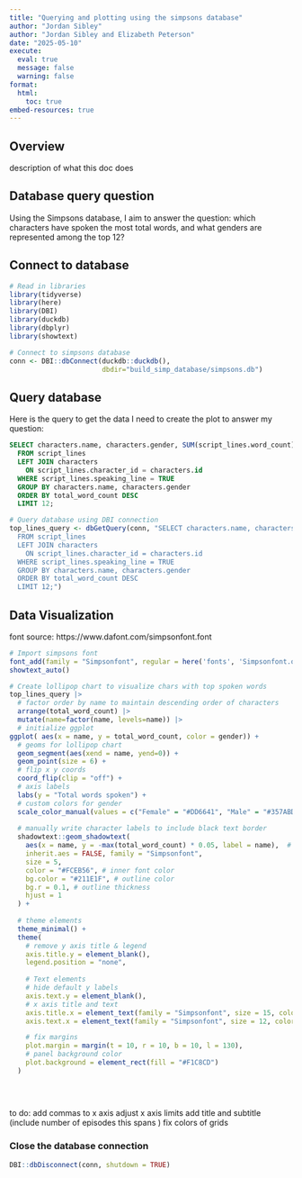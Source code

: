 ```yaml
---
title: "Querying and plotting using the simpsons database"
author: "Jordan Sibley"
author: "Jordan Sibley and Elizabeth Peterson"
date: "2025-05-10"
execute: 
  eval: true
  message: false
  warning: false
format:
  html:
    toc: true
embed-resources: true
---
```


## Overview 

description of what this doc does 


## Database query question 

Using the Simpsons database, I aim to answer the question: which characters have spoken the most total words, and what genders are represented among the top 12?



## Connect to database 

```r
# Read in libraries 
library(tidyverse)
library(here)
library(DBI)
library(duckdb)
library(dbplyr)
library(showtext) 
```

```r
# Connect to simpsons database 
conn <- DBI::dbConnect(duckdb::duckdb(),
                       dbdir="build_simp_database/simpsons.db")
```

## Query database 

Here is the query to get the data I need to create the plot to answer my question: 

```sql
SELECT characters.name, characters.gender, SUM(script_lines.word_count) AS total_word_count 
  FROM script_lines
  LEFT JOIN characters 
    ON script_lines.character_id = characters.id
  WHERE script_lines.speaking_line = TRUE
  GROUP BY characters.name, characters.gender
  ORDER BY total_word_count DESC
  LIMIT 12;
```

```r
# Query database using DBI connection 
top_lines_query <- dbGetQuery(conn, "SELECT characters.name, characters.gender, SUM(script_lines.word_count) AS total_word_count 
  FROM script_lines
  LEFT JOIN characters 
    ON script_lines.character_id = characters.id
  WHERE script_lines.speaking_line = TRUE
  GROUP BY characters.name, characters.gender
  ORDER BY total_word_count DESC
  LIMIT 12;")
```


## Data Visualization 

font source: https://www.dafont.com/simpsonfont.font
```r
# Import simpsons font 
font_add(family = "Simpsonfont", regular = here('fonts', 'Simpsonfont.otf'))
showtext_auto()
```


```r
# Create lollipop chart to visualize chars with top spoken words 
top_lines_query |> 
  # factor order by name to maintain descending order of characters
  arrange(total_word_count) |>   
  mutate(name=factor(name, levels=name)) |> 
  # initialize ggplot 
ggplot( aes(x = name, y = total_word_count, color = gender)) + 
  # geoms for lollipop chart 
  geom_segment(aes(xend = name, yend=0)) + 
  geom_point(size = 6) + 
  # flip x y coords  
  coord_flip(clip = "off") + 
  # axis labels 
  labs(y = "Total words spoken") + 
  # custom colors for gender 
  scale_color_manual(values = c("Female" = "#DD6641", "Male" = "#357ABD")) + 
  
  # manually write character labels to include black text border 
  shadowtext::geom_shadowtext(
    aes(x = name, y = -max(total_word_count) * 0.05, label = name),  # slightly off the axis
    inherit.aes = FALSE, family = "Simpsonfont",
    size = 5,
    color = "#FCEB56", # inner font color
    bg.color = "#211E1F", # outline color
    bg.r = 0.1, # outline thickness
    hjust = 1
  ) +
  
  # theme elements 
  theme_minimal() + 
  theme(
    # remove y axis title & legend 
    axis.title.y = element_blank(),
    legend.position = "none",
   
    # Text elements 
    # hide default y labels
    axis.text.y = element_blank(),  
    # x axis title and text  
    axis.title.x = element_text(family = "Simpsonfont", size = 15, color = "#211E1F"),
    axis.text.x = element_text(family = "Simpsonfont", size = 12, color = "#211E1F"),

    # fix margins 
    plot.margin = margin(t = 10, r = 10, b = 10, l = 130), 
    # panel background color 
    plot.background = element_rect(fill = "#F1C8CD")
  )
  
  
  

```

to do: 
add commas to x axis 
adjust x axis limits 
add title and subtitle (include number of episodes this spans ) 
fix colors of grids 












### Close the database connection 

```r
DBI::dbDisconnect(conn, shutdown = TRUE)
```

